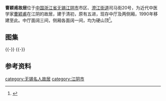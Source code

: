 {{文物保护单位
| 级别 = 市级
| 省名 = 江苏省
| 市/县名 = 江阴市
| 名称 =  曹颖甫故居 
| 图片 = 
| 编号 = 不详
| 分类 = 古建筑
| 时代 = 清（1990年移建）
| 所在 = 澄江街道司马街20号
| 登录 = 1992年9月
}} 
'''曹颖甫故居'''位于[[中国|中国]][[浙江省|浙江省]][[无锡|无锡]][[江阴市|江阴市]]市区、[[澄江街道_(江阴市)|澄江街道]]司马街20号，为近代中医学家[[曹颖甫|曹颖甫]]在江阴的故居，建于清初，原有五进，现存中厅及两侧厢，1990年移建至此。中厅面阔三间，侧厢各面阔一间，均为硬山顶<ref>{{cite web |url=http://www.cnepaper.com/jyrbszb/html/2016-06/23/content_5_1.htm|title=《江阴的名人故居都在这里》|accessdate=2016-11-08|work=|publisher=江阴日报}}</ref>。
== 图集 ==
{{multiple image
| align  = left
| width = 240
| image1 = Former Residence of Cao Yingfu 02 2016-10.jpg 
| caption1 = 大门外侧
| image2 = Former Residence of Cao Yingfu 06 2016-10.jpg 
| caption2 = 大门内侧
| image3 = Former Residence of Cao Yingfu 04 2016-10.jpg 
| caption3 = 中厅及两侧厢
| image4 = Former Residence of Cao Yingfu 08 2016-10.jpg 
| caption4 = 东侧厢
}}
{{-}}
{{multiple image
| align  = left
| width = 240
| image1 = Former Residence of Cao Yingfu 10 2016-10.jpg 
| caption1 = 中厅内景
| image2 = Former Residence of Cao Yingfu 12 2016-10.jpg 
| caption2 = 中厅五架梁
| image3 = Former Residence of Cao Yingfu 13 2016-10.jpg 
| caption3 = 中厅后廊轩
| image4 = Former Residence of Cao Yingfu 17 2016-10.jpg 
| caption4 = 民国三十七年（1948）“仁术济世”匾额
}}
{{-}}
==参考资料==
{{reflist}}
{{DEFAULTSORT:C曹}}
{{Commons category|Former Residence of Cao Yingfu}}
[[category:无锡名人故居|category:无锡名人故居]]
[[category:江阴市|category:江阴市]]